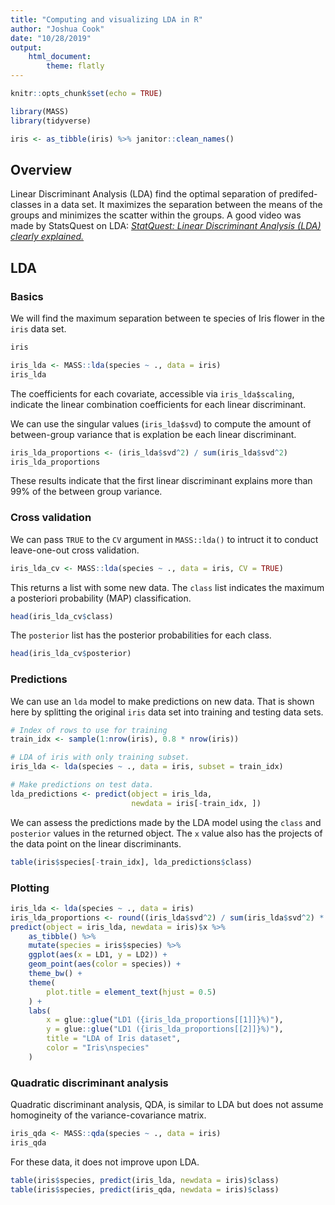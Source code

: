 ```yaml
---
title: "Computing and visualizing LDA in R"
author: "Joshua Cook"
date: "10/28/2019"
output:
    html_document:
        theme: flatly
---
```


```r
knitr::opts_chunk$set(echo = TRUE)

library(MASS)
library(tidyverse)

iris <- as_tibble(iris) %>% janitor::clean_names()
```

## Overview

Linear Discriminant Analysis (LDA) find the optimal separation of predifed-classes in a data set.
It maximizes the separation between the means of the groups and minimizes the scatter within the groups.
A good video was made by StatsQuest on LDA: [*StatQuest: Linear Discriminant Analysis (LDA) clearly explained.*](https://www.youtube.com/watch?v=azXCzI57Yfc)

## LDA

### Basics

We will find the maximum separation between te species of Iris flower in the `iris` data set.

```r
iris
```

```r
iris_lda <- MASS::lda(species ~ ., data = iris)
iris_lda
```

The coefficients for each covariate, accessible via `iris_lda$scaling`, indicate the linear combination coefficients for each linear discriminant.

We can use the singular values (`iris_lda$svd`) to compute the amount of between-group variance that is explation be each linear discriminant.

```r
iris_lda_proportions <- (iris_lda$svd^2) / sum(iris_lda$svd^2)
iris_lda_proportions
```

These results indicate that the first linear discriminant explains more than 99% of the between group variance.

### Cross validation

We can pass `TRUE` to the `CV` argument in `MASS::lda()` to intruct it to conduct leave-one-out cross validation.

```r
iris_lda_cv <- MASS::lda(species ~ ., data = iris, CV = TRUE)
```

This returns a list with some new data.
The `class` list indicates the maximum a posteriori probability (MAP) classification.

```r
head(iris_lda_cv$class)
```

The `posterior` list has the posterior probabilities for each class.

```r
head(iris_lda_cv$posterior)
```

### Predictions

We can use an `lda` model to make predictions on new data.
That is shown here by splitting the original `iris` data set into training and testing data sets.

```r
# Index of rows to use for training
train_idx <- sample(1:nrow(iris), 0.8 * nrow(iris))

# LDA of iris with only training subset.
iris_lda <- lda(species ~ ., data = iris, subset = train_idx)

# Make predictions on test data.
lda_predictions <- predict(object = iris_lda,
                           newdata = iris[-train_idx, ])
```

We can assess the predictions made by the LDA model using the `class` and `posterior` values in the returned object.
The `x` value also has the projects of the data point on the linear discriminants.

```r
table(iris$species[-train_idx], lda_predictions$class)
```


### Plotting

```r
iris_lda <- lda(species ~ ., data = iris)
iris_lda_proportions <- round((iris_lda$svd^2) / sum(iris_lda$svd^2) * 100, 1)
predict(object = iris_lda, newdata = iris)$x %>%
    as_tibble() %>% 
    mutate(species = iris$species) %>% 
    ggplot(aes(x = LD1, y = LD2)) +
    geom_point(aes(color = species)) +
    theme_bw() +
    theme(
        plot.title = element_text(hjust = 0.5)
    ) +
    labs(
        x = glue::glue("LD1 ({iris_lda_proportions[[1]]}%)"),
        y = glue::glue("LD1 ({iris_lda_proportions[[2]]}%)"),
        title = "LDA of Iris dataset",
        color = "Iris\nspecies"
    )
```

### Quadratic discriminant analysis

Quadratic discriminant analysis, QDA, is similar to LDA but does not assume homogineity of the variance-covariance matrix.

```r
iris_qda <- MASS::qda(species ~ ., data = iris)
iris_qda
```

For these data, it does not improve upon LDA.

```r
table(iris$species, predict(iris_lda, newdata = iris)$class)
table(iris$species, predict(iris_qda, newdata = iris)$class)
```

